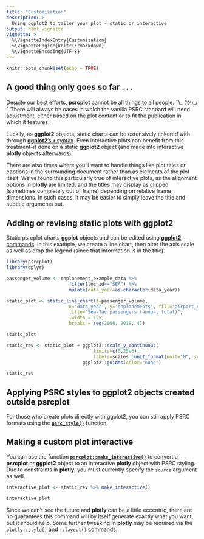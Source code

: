 ```yaml
---
title: "Customization"
description: >
  Using ggplot2 to tailor your plot - static or interactive
output: html_vignette
vignette: >
  %\VignetteIndexEntry{Customization}
  %\VignetteEngine{knitr::rmarkdown}
  %\VignetteEncoding{UTF-8}
---
```


```r
knitr::opts_chunk$set(echo = TRUE)

```

## A good thing only goes so far . . .

Despite our best efforts, **psrcplot** cannot be all things to all people. ¯\\_ (ツ)_/¯ There will always be cases in which the vanilla PSRC standard will need adjustment, either based on the plot content or to fit the publication in which it features. 

Luckily, as **ggplot2** objects, static charts can be extensively tinkered with through [**ggplot2**'s **`+`** syntax](https://ggplot2.tidyverse.org/reference/gg-add.html). Even interactive plots can benefit from this treatment--if done on a static **ggplot2** object (and made into interactive **plotly** objects afterwards).

There are also times where you'll want to handle things like plot titles or captions in the surrounding document rather than as elements of the plot itself. We've found this particularly true of interactive plots, as the alignment options in **plotly** are limited, and the titles may display as clipped (sometimes completely out of frame) depending on relative frame dimensions. In such cases, it may be easier to simply leave the title and subtitle arguments out.


## Adding or revising static plots with ggplot2

Static psrcplot charts **ggplot** objects and can be edited using [**ggplot2** commands](https://ggplot2.tidyverse.org/reference/gg-add.html). In this example, we create a line chart, then alter the axis scale as well as drop the legend (since that information is in the title).

```r
library(psrcplot)
library(dplyr)

passenger_volume <- enplanement_example_data %>% 
                       filter(loc_id=="SEA") %>% 
                       mutate(data_year=as.character(data_year))

static_plot <- static_line_chart(t=passenger_volume, 
                       x='data_year', y='enplanements', fill='airport_name',
                       title="Sea-Tac passengers (annual total)",
                       lwidth = 1.5,
                       breaks = seq(2006, 2018, 4))

static_plot
```
```r
static_rev <- static_plot + ggplot2::scale_y_continuous(
                                limits=c(0,25e6), 
                                labels=scales::unit_format(unit="M", scale=1e-6)) + 
                            ggplot2::guides(color="none")

static_rev
```

## Applying PSRC styles to **ggplot2** objects created outside **psrcplot**

For those who create plots directly with ggplot2, you can still apply PSRC formats using the [**`psrc_style()`**](library/prsrplot/html/psrc_style.html) function.


## Making a custom plot interactive

You can use the function [**`psrcplot::make_interactive()`**](library/prsrplot/html/make_interactive.html) to convert a **psrcplot** or **ggplot2** object to an interactive **plotly** object with PSRC styling. Due to constraints in **plotly**, you must currently specify the `source` argument as well. 

```r
interactive_plot <- static_rev %>% make_interactive()

interactive_plot
```

Since we can't see the future and **plotly** can be a little eccentric, there are no guarantees this command will by itself generate exactly what you want, but it should help. Some further tweaking in **plotly** may be required via the [`plotly::style()` and `::layout()` commands](https://plotly.com/r/creating-and-updating-figures/#Updating%20Figures).